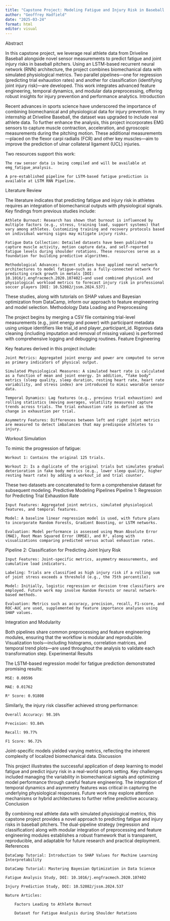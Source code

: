 ```yaml
---
title: "Capstone Project: Modeling Fatigue and Injury Risk in Baseball Pitching"
author: "Geoffrey Hadfield"
date: "2025-03-24"
format: html
editor: visual
---
```


Abstract

In this capstone project, we leverage real athlete data from Driveline Baseball alongside novel sensor measurements to predict fatigue and joint injury risks in baseball pitchers. Using an LSTM-based recurrent neural network (RNN) architecture, the project combines biomechanical data with simulated physiological metrics. Two parallel pipelines—one for regression (predicting trial exhaustion rates) and another for classification (identifying joint injury risk)—are developed. This work integrates advanced feature engineering, temporal dynamics, and modular data preprocessing, offering robust insights for injury prevention and performance analytics.
Introduction

Recent advances in sports science have underscored the importance of combining biomechanical and physiological data for injury prevention. In my internship at Driveline Baseball, the dataset was upgraded to include real athlete data. To further enhance the analysis, this project incorporates EMG sensors to capture muscle contraction, acceleration, and gyroscopic measurements during the pitching motion. These additional measurements—placed on the flexor carpi radialis (FCR) and other key muscles—aim to improve the prediction of ulnar collateral ligament (UCL) injuries.

Two resources support this work:

    The raw sensor data is being compiled and will be available at emg_fatigue_analysis.

    A pre-established pipeline for LSTM-based fatigue prediction is available at LSTM RNN Pipeline.

Literature Review

The literature indicates that predicting fatigue and injury risk in athletes requires an integration of biomechanical outputs with physiological signals. Key findings from previous studies include:

    Athlete Burnout: Research has shown that burnout is influenced by multiple factors (e.g., stress, training load, support systems) that vary among athletes. Customizing training and recovery protocols based on individual warning signs may mitigate injury risks.

    Fatigue Data Collection: Detailed datasets have been published to capture muscle activity, motion capture data, and self-reported fatigue levels during shoulder rotations. These resources serve as a foundation for building predictive algorithms.

    Methodological Advances: Recent studies have applied neural network architectures to model fatigue—such as a fully-connected network for predicting crack growth in metals [DOI: 10.1016/j.engfracmech.2020.107402]—and used combined physical and physiological workload metrics to forecast injury risk in professional soccer players [DOI: 10.52082/jssm.2024.537].

These studies, along with tutorials on SHAP values and Bayesian optimization from DataCamp, inform our approach to feature engineering and model selection.
Methodology
Data Loading and Preprocessing

The project begins by merging a CSV file containing trial-level measurements (e.g., joint energy and power) with participant metadata using unique identifiers like trial_id and player_participant_id. Rigorous data cleaning (including imputation and removal of missing values) is performed with comprehensive logging and debugging routines.
Feature Engineering

Key features derived in this project include:

    Joint Metrics: Aggregated joint energy and power are computed to serve as primary indicators of physical output.

    Simulated Physiological Measures: A simulated heart rate is calculated as a function of mean and joint energy. In addition, “fake body” metrics (sleep quality, sleep duration, resting heart rate, heart rate variability, and stress index) are introduced to mimic wearable sensor data.

    Temporal Dynamics: Lag features (e.g., previous trial exhaustion) and rolling statistics (moving averages, volatility measures) capture trends across trials. The trial exhaustion rate is defined as the change in exhaustion per trial.

    Asymmetry Features: Differences between left and right joint metrics are measured to detect imbalances that may predispose athletes to injury.

Workout Simulation

To mimic the progression of fatigue:

    Workout 1: Contains the original 125 trials.

    Workout 2: Is a duplicate of the original trials but simulates gradual deterioration in fake body metrics (e.g., lower sleep quality, higher resting heart rate) by adding a workout_id and trial counter.

These two datasets are concatenated to form a comprehensive dataset for subsequent modeling.
Predictive Modeling Pipelines
Pipeline 1: Regression for Predicting Trial Exhaustion Rate

    Input Features: Aggregated joint metrics, simulated physiological features, and temporal features.

    Model: A baseline linear regression model is used, with future plans to incorporate Random Forests, Gradient Boosting, or LSTM networks.

    Evaluation: Model performance is assessed using Mean Absolute Error (MAE), Root Mean Squared Error (RMSE), and R², along with visualizations comparing predicted versus actual exhaustion rates.

Pipeline 2: Classification for Predicting Joint Injury Risk

    Input Features: Joint-specific metrics, asymmetry measurements, and cumulative load indicators.

    Labeling: Trials are classified as high injury risk if a rolling sum of joint stress exceeds a threshold (e.g., the 75th percentile).

    Model: Initially, logistic regression or decision tree classifiers are employed. Future work may involve Random Forests or neural network-based methods.

    Evaluation: Metrics such as accuracy, precision, recall, F1-score, and ROC-AUC are used, supplemented by feature importance analyses using SHAP values.

Integration and Modularity

Both pipelines share common preprocessing and feature engineering modules, ensuring that the workflow is modular and reproducible. Visualization tools—including histograms, correlation matrices, and temporal trend plots—are used throughout the analysis to validate each transformation step.
Experimental Results

The LSTM-based regression model for fatigue prediction demonstrated promising results:

    MSE: 0.00596

    MAE: 0.01762

    R² Score: 0.91808

Similarly, the injury risk classifier achieved strong performance:

    Overall Accuracy: 98.16%

    Precision: 93.84%

    Recall: 99.77%

    F1 Score: 96.72%

Joint-specific models yielded varying metrics, reflecting the inherent complexity of localized biomechanical data.
Discussion

This project illustrates the successful application of deep learning to model fatigue and predict injury risk in a real-world sports setting. Key challenges included managing the variability in biomechanical signals and optimizing model performance through careful feature engineering. The integration of temporal dynamics and asymmetry features was critical in capturing the underlying physiological responses. Future work may explore attention mechanisms or hybrid architectures to further refine predictive accuracy.
Conclusion

By combining real athlete data with simulated physiological metrics, this capstone project provides a novel approach to predicting fatigue and injury risks in baseball pitchers. The dual-pipeline strategy (regression and classification) along with modular integration of preprocessing and feature engineering modules establishes a robust framework that is transparent, reproducible, and adaptable for future research and practical deployment.
References

    DataCamp Tutorial: Introduction to SHAP Values for Machine Learning Interpretability

    DataCamp Tutorial: Mastering Bayesian Optimization in Data Science

    Fatigue Analysis Study, DOI: 10.1016/j.engfracmech.2020.107402

    Injury Prediction Study, DOI: 10.52082/jssm.2024.537

    Nature Articles:

        Factors Leading to Athlete Burnout

        Dataset for Fatigue Analysis during Shoulder Rotations